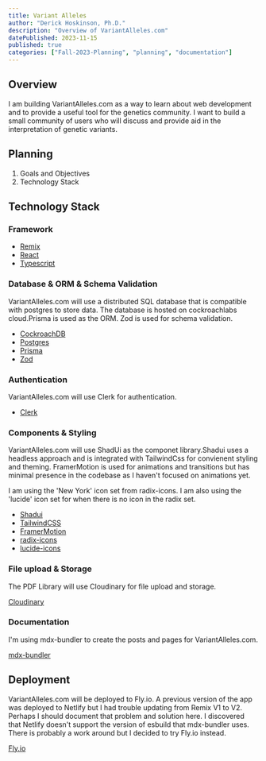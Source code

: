 ```yaml
---
title: Variant Alleles
author: "Derick Hoskinson, Ph.D."
description: "Overview of VariantAlleles.com"
datePublished: 2023-11-15
published: true
categories: ["Fall-2023-Planning", "planning", "documentation"]
---
```


## Overview

I am building VariantAlleles.com as a way to learn about web development and to provide a useful tool for the genetics community.
I want to build a small community of users who will discuss and provide aid in the interpretation of genetic variants.

## Planning

1. Goals and Objectives
2. Technology Stack

## Technology Stack

### Framework

- [Remix](https://remix.run)
- [React](https://reactjs.org)
- [Typescript](https://www.typescriptlang.org)

### Database & ORM & Schema Validation

VariantAlleles.com will use a distributed SQL database that is compatible with postgres to store data. The database is hosted on cockroachlabs cloud.Prisma is used as the ORM. Zod is used for schema validation.

- [CockroachDB](https://cockroachlabs.com)
- [Postgres](https://www.postgresql.org)
- [Prisma](https://prisma.io)
- [Zod](https://zod.dev/)

### Authentication

VariantAlleles.com will use Clerk for authentication.

- [Clerk](https://clerk.dev)

### Components & Styling

VariantAlleles.com will use ShadUi as the componet library.Shadui uses a headless approach and is integrated with TailwindCss for convienent styling and theming. FramerMotion is used for animations and transitions but has minimal presence in the codebase as I haven't focused on animations yet.

I am using the 'New York' icon set from radix-icons. I am also using the 'lucide' icon set for when there is no icon in the radix set.

- [Shadui](https://ui.shadcn.com/)
- [TailwindCSS](https://tailwindcss.com)
- [FramerMotion](https://www.framer.com/motion/)
- [radix-icons](https://www.radix-ui.com/icons)
- [lucide-icons](https://lucide.dev/)

### File upload & Storage

The PDF Library will use Cloudinary for file upload and storage.

[Cloudinary](https://cloudinary.com)

### Documentation

I'm using mdx-bundler to create the posts and pages for VariantAlleles.com.

[mdx-bundler](https://github.com/kentcdodds/mdx-bundler)

## Deployment

VariantAlleles.com will be deployed to Fly.io. A previous version of the app was deployed to Netlify but I had trouble updating from Remix V1 to V2. Perhaps I should document that problem and solution here. I discovered that Netlify doesn't support the version of esbuild that mdx-bundler uses. There is probably a work around but I decided to try Fly.io instead.

[Fly.io](https://fly.io)
